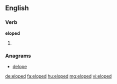 ==English==

===Verb===
'''eloped'''

# {{en-past of|elope}}

===Anagrams===
* [[delope#English|delope]]

[[de:eloped]]
[[fa:eloped]]
[[hu:eloped]]
[[mg:eloped]]
[[vi:eloped]]